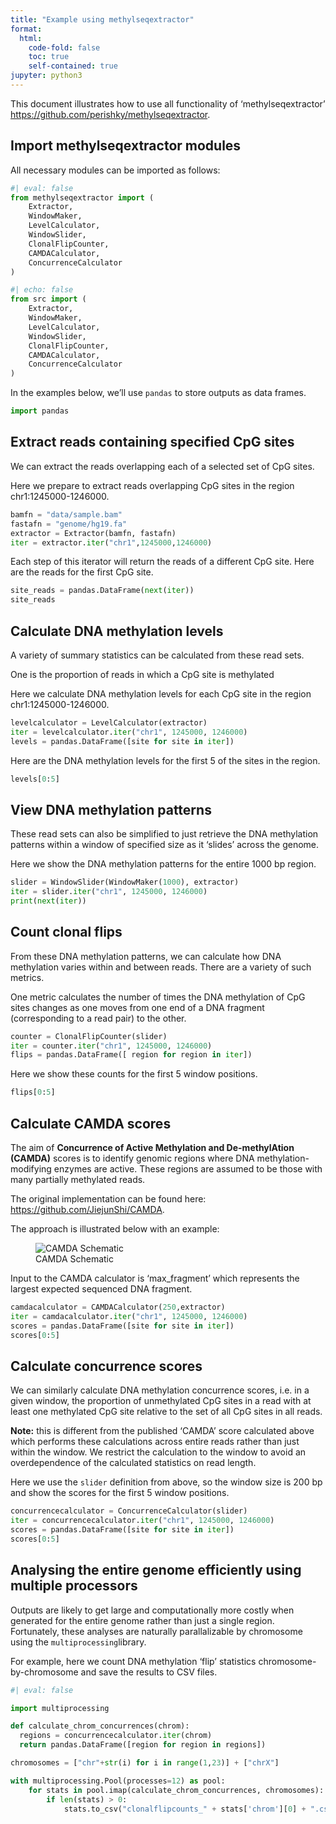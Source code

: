 ```yaml
---
title: "Example using methylseqextractor"
format:
  html:
    code-fold: false
    toc: true
    self-contained: true
jupyter: python3
---
```


This document illustrates how to use all functionality 
of 'methylseqextractor' 
[https://github.com/perishky/methylseqextractor](https://github.com/perishky/methylseqextractor).

## Import methylseqextractor modules

All necessary modules can be imported as follows:

```python
#| eval: false
from methylseqextractor import (
    Extractor, 
    WindowMaker, 
    LevelCalculator, 
    WindowSlider, 
    ClonalFlipCounter,
    CAMDACalculator,
    ConcurrenceCalculator
)
```

```python
#| echo: false
from src import (
    Extractor, 
    WindowMaker, 
    LevelCalculator, 
    WindowSlider, 
    ClonalFlipCounter,
    CAMDACalculator,
    ConcurrenceCalculator
)
```


In the examples below, we'll use `pandas` to
store outputs as data frames.

```python
import pandas
```

## Extract reads containing specified CpG sites

We can extract the reads overlapping each of a selected set of CpG sites. 

Here we prepare to extract reads overlapping CpG sites in the 
region chr1:1245000-1246000.

```python
bamfn = "data/sample.bam"
fastafn = "genome/hg19.fa"
extractor = Extractor(bamfn, fastafn)
iter = extractor.iter("chr1",1245000,1246000)
```

Each step of this iterator will return the reads of a different CpG site. 
Here are the reads for the first CpG site. 

```python
site_reads = pandas.DataFrame(next(iter))
site_reads
```

## Calculate DNA methylation levels

A variety of summary statistics can be calculated from these read sets. 

One is the proportion of reads in which a CpG site is methylated 

Here we calculate DNA methylation levels for each CpG site 
in the region chr1:1245000-1246000.

```python
levelcalculator = LevelCalculator(extractor)
iter = levelcalculator.iter("chr1", 1245000, 1246000)
levels = pandas.DataFrame([site for site in iter])
```

Here are the DNA methylation levels for the first 5
of the sites in the region.

```python
levels[0:5]
```

## View DNA methylation patterns

These read sets can also be simplified to just 
retrieve the DNA methylation patterns within 
a window of specified size as it 'slides' across the genome.

Here we show the DNA methylation patterns 
for the entire 1000 bp region.

```python
slider = WindowSlider(WindowMaker(1000), extractor)
iter = slider.iter("chr1", 1245000, 1246000)
print(next(iter)) 
```

## Count clonal flips

From these DNA methylation patterns, we can calculate
how DNA methylation varies within and between reads. 
There are a variety of such metrics. 

One metric calculates the number of times the DNA methylation 
of CpG sites changes as one moves from one end of a 
DNA fragment (corresponding to a read pair) to the other. 

```python
counter = ClonalFlipCounter(slider)
iter = counter.iter("chr1", 1245000, 1246000)
flips = pandas.DataFrame([ region for region in iter])
```

Here we show these counts for the first 5 window positions.

```python
flips[0:5]
```

## Calculate CAMDA scores 

The aim of **Concurrence of Active Methylation and De-methylAtion (CAMDA)**
scores is to identify genomic regions where DNA methylation-modifying 
enzymes are active.  These regions are assumed to be those 
with many partially methylated reads. 

The original implementation can be found here:
[https://github.com/JiejunShi/CAMDA](https://github.com/JiejunShi/CAMDA).

The approach is illustrated below with an example:

![CAMDA Schematic](https://raw.githubusercontent.com/JiejunShi/CAMDA/master/images/CAMDA_schematic.png)

Input to the CAMDA calculator is 'max_fragment' 
which represents the largest expected sequenced DNA fragment.  

```python
camdacalculator = CAMDACalculator(250,extractor)
iter = camdacalculator.iter("chr1", 1245000, 1246000)
scores = pandas.DataFrame([site for site in iter])
scores[0:5]
```

## Calculate concurrence scores

We can similarly calculate DNA methylation concurrence scores, 
i.e. in a given window, 
the proportion of unmethylated CpG sites in a read with at least
one methylated CpG site relative to the set of all CpG sites 
in all reads.

**Note:** this is different from the published 'CAMDA' score
calculated above which performs these calculations across 
entire reads rather than just within the window. 
We restrict the calculation to the window
to avoid an overdependence of the calculated statistics on read length.

Here we use the `slider` definition from above, so the window size 
is 200 bp and show the scores for the first 5 window positions.

```python
concurrencecalculator = ConcurrenceCalculator(slider)
iter = concurrencecalculator.iter("chr1", 1245000, 1246000)
scores = pandas.DataFrame([site for site in iter])
scores[0:5]
```

## Analysing the entire genome efficiently using multiple processors

Outputs are likely to get large and computationally more costly
when generated for the entire genome rather than just a single region.
Fortunately, these analyses are naturally parallalizable
by chromosome using the `multiprocessing`library.

For example, here we count DNA methylation 'flip' statistics 
chromosome-by-chromosome and save the results to CSV files.

```python
#| eval: false

import multiprocessing

def calculate_chrom_concurrences(chrom):
  regions = concurrencecalculator.iter(chrom)
  return pandas.DataFrame([region for region in regions])

chromosomes = ["chr"+str(i) for i in range(1,23)] + ["chrX"]

with multiprocessing.Pool(processes=12) as pool:
    for stats in pool.imap(calculate_chrom_concurrences, chromosomes):
        if len(stats) > 0:
            stats.to_csv("clonalflipcounts_" + stats['chrom'][0] + ".csv")
```
